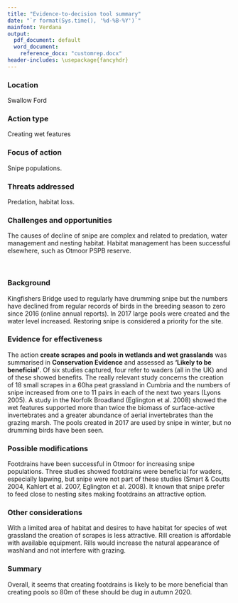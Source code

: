---
title: "Evidence-to-decision tool summary"
date: "`r format(Sys.time(), '%d-%B-%Y')`"
mainfont: Verdana
output:
  pdf_document: default
  word_document:
    reference_docx: "customrep.docx"
header-includes: \usepackage{fancyhdr}
---
\addtolength{\headheight}{1.0cm} 
\pagestyle{fancyplain} 
\chead{\includegraphics[height=2cm]{www/image1.jpg}}
\renewcommand{\headrulewidth}{0pt} 


### Location 
Swallow Ford 

### Action type
Creating wet features

### Focus of action
Snipe populations.

### Threats addressed
Predation, habitat loss.

### Challenges and opportunities
The causes of decline of snipe are complex and related to predation, water management and nesting habitat. Habitat management has been successful elsewhere, such as Otmoor PSPB reserve. 

&nbsp;

### Background
Kingfishers Bridge used to regularly have drumming snipe but the numbers have declined from regular records of birds in the breeding season to zero since 2016 (online annual reports). In 2017 large pools were created and the water level increased. Restoring snipe is considered a priority for the site. 
            
### Evidence for effectiveness
The action **create scrapes and pools in wetlands and wet grasslands** was summarised in **Conservation Evidence** and assessed as **‘Likely to be beneficial’**. Of six studies captured, four refer to waders (all in the UK) and of these showed benefits. The really relevant study concerns the creation of 18 small scrapes in a 60ha peat grassland in Cumbria and the numbers of snipe increased from one to 11 pairs in each of the next two years (Lyons 2005).  A study in the Norfolk Broadland (Eglington et al. 2008) showed the wet features supported more than twice the biomass of surface-active invertebrates and a greater abundance of aerial invertebrates than the grazing marsh. The pools created in 2017 are used by snipe in winter, but no drumming birds have been seen.      

### Possible modifications
Footdrains have been successful in Otmoor for increasing snipe populations. Three studies showed footdrains were beneficial for waders, especially lapwing, but snipe were not part of these studies (Smart & Coutts 2004, Kahlert et al. 2007, Eglington et al. 2008). It known that snipe prefer to feed close to nesting sites making footdrains an attractive option. 

### Other considerations
With a limited area of habitat and desires to have habitat for species of wet grassland the creation of scrapes is less attractive. Rill creation is affordable with available equipment. Rills would increase the natural appearance of washland and not interfere with grazing.  

### Summary
Overall, it seems that creating footdrains is likely to be more beneficial than creating pools so 80m of these should be dug in autumn 2020.
